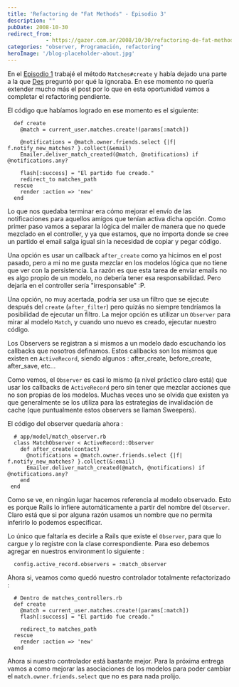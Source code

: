 ```yaml
---
title: 'Refactoring de "Fat Methods" - Episodio 3'
description: ""
pubDate: 2008-10-30
redirect_from: 
            - https://gazer.com.ar/2008/10/30/refactoring-de-fat-methods-episodio-3/
categories: "observer, Programación, refactoring"
heroImage: '/blog-placeholder-about.jpg'
---
```

En el [Episodio 1](https://www.gazer.com.ar/2008/10/02/refactoring-de-fat-methods-episodio-1/) trabajé el método `Matches#create` y había dejado una parte a la que [Des](https://www.gazer.com.ar/2008/10/02/refactoring-de-fat-methods-episodio-1/#comment-32897) preguntó por qué la ignoraba. En ese momento no quería extender mucho más el post por lo que en esta oportunidad vamos a completar el refactoring pendiente.

El código que habíamos logrado en ese momento es el siguiente:

```
  def create
    @match = current_user.matches.create!(params[:match])

    @notifications = @match.owner.friends.select {|f| f.notify_new_matches? }.collect(&email)
    Emailer.deliver_match_created(@match, @notifications) if @notifications.any?

    flash[:success] = "El partido fue creado."
    redirect_to matches_path
  rescue
    render :action => 'new'
  end
```

Lo que nos quedaba terminar era cómo mejorar el envío de las notificaciones para aquellos amigos que tenían activa dicha opción. Como primer paso vamos a separar la lógica del mailer de manera que no quede mezclado en el controller, y ya que estamos, que no importa donde se cree un partido el email salga igual sin la necesidad de copiar y pegar código.

Una opción es usar un callback `after_create` como ya hicimos en el post pasado, pero a mi no me gusta mezclar en los modelos lógica que no tiene que ver con la persistencia. La razón es que esta tarea de enviar emails no es algo propio de un modelo, no debería tener esa responsabilidad. Pero dejarla en el controller sería "irresponsable" :P.

Una opción, no muy acertada, podría ser usa un filtro que se ejecute después del `create` (`after_filter`) pero quizás no siempre tendríamos la posibilidad de ejecutar un filtro. La mejor opción es utilizar un `Observer` para mirar al modelo `Match`, y cuando uno nuevo es creado, ejecutar nuestro código.

Los Observers se registran a si mismos a un modelo dado escuchando los callbacks que nosotros definamos. Estos callbacks son los mismos que existen en `ActiveRecord`, siendo algunos : after_create, before_create, after_save, etc...

Como vemos, el `Observer` es casi lo mismo (a nivel práctico claro está) que usar los callbacks de `ActiveRecord` pero sin tener que mezclar acciones que no son propias de los modelos. Muchas veces uno se olvida que existen ya que generalmente se los utiliza para las estrategias de invalidación de cache (que puntualmente estos observers se llaman Sweepers).

El código del observer quedaría ahora :

```
  # app/model/match_observer.rb
  class MatchObserver < ActiveRecord::Observer
    def after_create(contact)
      @notifications = @match.owner.friends.select {|f| f.notify_new_matches? }.collect(&:email)
      Emailer.deliver_match_created(@match, @notifications) if @notifications.any?
    end
 end
```

Como se ve, en ningún lugar hacemos referencia al modelo observado. Esto es porque Rails lo infiere automáticamente a partir del nombre del `Observer`. Claro está que si por alguna razón usamos un nombre que no permita inferirlo lo podemos especificar.

Lo único que faltaría es decirle a Rails que existe el `Observer`, para que lo cargue y lo registre con la clase correspondiente. Para eso debemos agregar en nuestros environment lo siguiente :

```
  config.active_record.observers = :match_observer
```

Ahora si, veamos como quedó nuestro controlador totalmente refactorizado :

```
  # Dentro de matches_controllers.rb
  def create
    @match = current_user.matches.create!(params[:match])
    flash[:success] = "El partido fue creado."

    redirect_to matches_path
  rescue
    render :action => 'new'
  end
```

Ahora si nuestro controlador está bastante mejor. Para la próxima entrega vamos a como mejorar las asociaciones de los modelos para poder cambiar el `match.owner.friends.select` que no es para nada prolijo.
